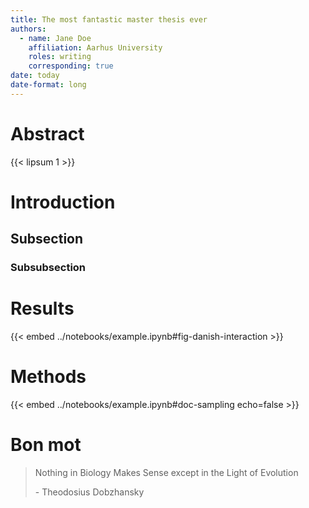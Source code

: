 ```yaml
---
title: The most fantastic master thesis ever
authors:
  - name: Jane Doe
    affiliation: Aarhus University
    roles: writing
    corresponding: true
date: today
date-format: long
---
```


# Abstract

{{< lipsum 1 >}} 

<!-- dummy text  -->

# Introduction

## Subsection

### Subsubsection

# Results

{{< embed ../notebooks/example.ipynb#fig-danish-interaction >}}

<!-- dummy text  -->

# Methods

<!-- dummy text  -->

{{< embed ../notebooks/example.ipynb#doc-sampling echo=false >}}

<!-- dummy text  -->

# Bon mot

> Nothing in Biology Makes Sense except in the Light of Evolution
>
> \- Theodosius Dobzhansky

